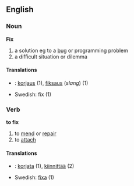 ==English==
===Noun===
'''Fix'''
#a solution eg to a [[bug]] or programming problem
#a difficult situation or dilemma

====Translations====
*{{msg:fi}}: [[korjaus]] (1), [[fiksaus]] (''slang'') (1)
*Swedish: fix (1)

===Verb===
'''to fix'''
#to [[mend]] or [[repair]]
#to [[attach]]

====Translations====
*{{msg:fi}}: [[korjata]] (1), [[kiinnittää]] (2)
*Swedish: [[fixa]] (1)